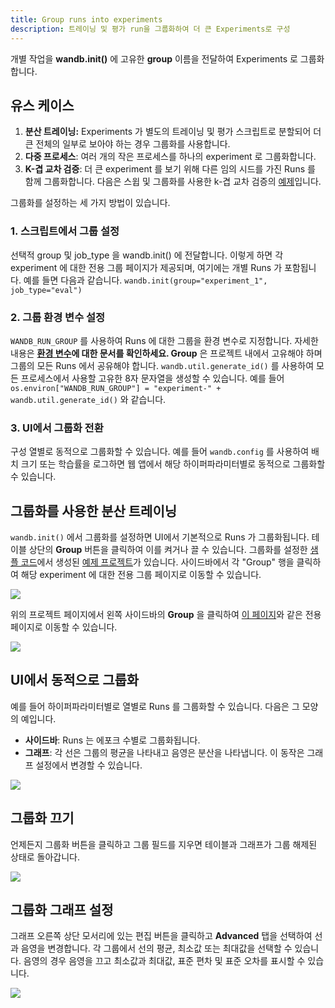 ```yaml
---
title: Group runs into experiments
description: 트레이닝 및 평가 run을 그룹화하여 더 큰 Experiments로 구성
---
```


개별 작업을 **wandb.init()** 에 고유한 **group** 이름을 전달하여 Experiments 로 그룹화합니다.

## 유스 케이스

1. **분산 트레이닝:** Experiments 가 별도의 트레이닝 및 평가 스크립트로 분할되어 더 큰 전체의 일부로 보아야 하는 경우 그룹화를 사용합니다.
2. **다중 프로세스**: 여러 개의 작은 프로세스를 하나의 experiment 로 그룹화합니다.
3. **K-겹 교차 검증**: 더 큰 experiment 를 보기 위해 다른 임의 시드를 가진 Runs 를 함께 그룹화합니다. 다음은 스윕 및 그룹화를 사용한 k-겹 교차 검증의 [예제](https://github.com/wandb/examples/tree/master/examples/wandb-sweeps/sweeps-cross-validation)입니다.

그룹화를 설정하는 세 가지 방법이 있습니다.

### 1. 스크립트에서 그룹 설정

선택적 group 및 job_type 을 wandb.init() 에 전달합니다. 이렇게 하면 각 experiment 에 대한 전용 그룹 페이지가 제공되며, 여기에는 개별 Runs 가 포함됩니다. 예를 들면 다음과 같습니다. `wandb.init(group="experiment_1", job_type="eval")`

### 2. 그룹 환경 변수 설정

`WANDB_RUN_GROUP` 를 사용하여 Runs 에 대한 그룹을 환경 변수로 지정합니다. 자세한 내용은 [**환경 변수**](/ko/models/track/environment-variables/)**에 대한 문서를 확인하세요. Group** 은 프로젝트 내에서 고유해야 하며 그룹의 모든 Runs 에서 공유해야 합니다. `wandb.util.generate_id()` 를 사용하여 모든 프로세스에서 사용할 고유한 8자 문자열을 생성할 수 있습니다. 예를 들어 `os.environ["WANDB_RUN_GROUP"] = "experiment-" + wandb.util.generate_id()` 와 같습니다.

### 3. UI에서 그룹화 전환

구성 열별로 동적으로 그룹화할 수 있습니다. 예를 들어 `wandb.config` 를 사용하여 배치 크기 또는 학습률을 로그하면 웹 앱에서 해당 하이퍼파라미터별로 동적으로 그룹화할 수 있습니다.

## 그룹화를 사용한 분산 트레이닝

`wandb.init()` 에서 그룹화를 설정하면 UI에서 기본적으로 Runs 가 그룹화됩니다. 테이블 상단의 **Group** 버튼을 클릭하여 이를 켜거나 끌 수 있습니다. 그룹화를 설정한 [샘플 코드](http://wandb.me/grouping)에서 생성된 [예제 프로젝트](https://wandb.ai/carey/group-demo?workspace=user-carey)가 있습니다. 사이드바에서 각 "Group" 행을 클릭하여 해당 experiment 에 대한 전용 그룹 페이지로 이동할 수 있습니다.

<Frame>
    <img src="/images/track/distributed_training_wgrouping_1.png"  />
</Frame>

위의 프로젝트 페이지에서 왼쪽 사이드바의 **Group** 을 클릭하여 [이 페이지](https://wandb.ai/carey/group-demo/groups/exp_5?workspace=user-carey)와 같은 전용 페이지로 이동할 수 있습니다.

<Frame>
    <img src="/images/track/distributed_training_wgrouping_2.png"  />
</Frame>

## UI에서 동적으로 그룹화

예를 들어 하이퍼파라미터별로 열별로 Runs 를 그룹화할 수 있습니다. 다음은 그 모양의 예입니다.

* **사이드바**: Runs 는 에포크 수별로 그룹화됩니다.
* **그래프**: 각 선은 그룹의 평균을 나타내고 음영은 분산을 나타냅니다. 이 동작은 그래프 설정에서 변경할 수 있습니다.

<Frame>
    <img src="/images/track/demo_grouping.png"  />
</Frame>

## 그룹화 끄기

언제든지 그룹화 버튼을 클릭하고 그룹 필드를 지우면 테이블과 그래프가 그룹 해제된 상태로 돌아갑니다.

<Frame>
    <img src="/images/track/demo_no_grouping.png"  />
</Frame>

## 그룹화 그래프 설정

그래프 오른쪽 상단 모서리에 있는 편집 버튼을 클릭하고 **Advanced** 탭을 선택하여 선과 음영을 변경합니다. 각 그룹에서 선의 평균, 최소값 또는 최대값을 선택할 수 있습니다. 음영의 경우 음영을 끄고 최소값과 최대값, 표준 편차 및 표준 오차를 표시할 수 있습니다.

<Frame>
    <img src="/images/track/demo_grouping_options_for_line_plots.gif"  />
</Frame>
